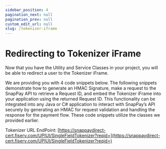 ```yaml
---
sidebar_position: 4
pagination_next: null
pagination_prev: null
custom_edit_url: null
slug: /tokenizer-iframe
---
```


# Redirecting to Tokenizer iFrame

Now that you have the Utility and Service Classes in your project, you will be able to redirect a user to the
Tokenizer iFrame.

We are providing you with 4 code snippets below. The following snippets demonstrate how to generate
an HMAC Signature, make a request to the SnapPay API to retrieve a Request ID, and embed the
Tokenizer iFrame into your application using the returned Request ID. This functionality can be integrated
into any Java or C# application to interact with SnapPay’s API securely by generating an HMAC for
request validation and handling the response for the payment flow. These code snippets utilize the
classes we provided earlier.

Tokenizer URL EndPoint: [https://snappaydirect-cert.fiserv.com/UPIUI/SingleFieldTokenizer?reqid=](https://snappaydirect-cert.fiserv.com/UPIUI/SingleFieldTokenizer?reqid=)